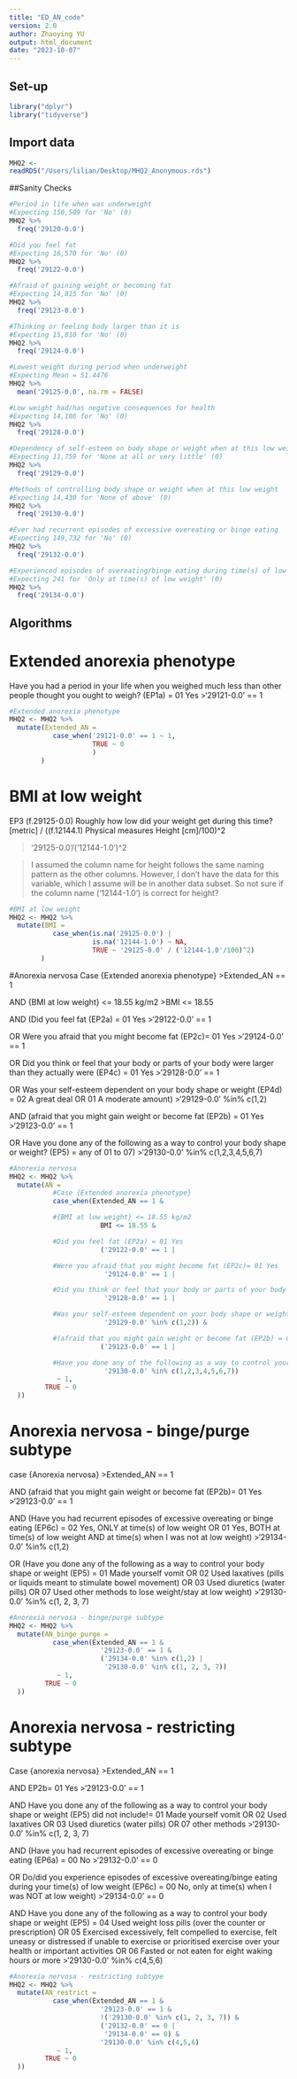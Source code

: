 ```yaml
---
title: "ED_AN_code"
version: 2.0
author: Zhaoying YU
output: html_document
date: "2023-10-07"
---
```


## Set-up

```r
library("dplyr")
library("tidyverse")
```

## Import data
```r
MHQ2 <-
readRDS("/Users/lilian/Desktop/MHQ2_Anonymous.rds")
```

##Sanity Checks
```r
#Period in life when was underweight
#Expecting 150,509 for 'No' (0)
MHQ2 %>%
  freq('29120-0.0')

#Did you feel fat
#Expecting 16,570 for 'No' (0)
MHQ2 %>%
  freq('29122-0.0')

#Afraid of gaining weight or becoming fat
#Expecting 14,815 for 'No' (0)
MHQ2 %>%
  freq('29123-0.0')

#Thinking or feeling body larger than it is
#Expecting 15,810 for 'No' (0)
MHQ2 %>%
  freq('29124-0.0')

#Lowest weight during period when underweight
#Expecting Mean = 51.4476
MHQ2 %>%
  mean('29125-0.0', na.rm = FALSE)

#Low weight had/has negative consequences for health
#Expecting 14,186 for 'No' (0)
MHQ2 %>%
  freq('29128-0.0')

#Dependency of self-esteem on body shape or weight when at this low weight
#Expecting 11,759 for 'None at all or very little' (0)
MHQ2 %>%
  freq('29129-0.0')

#Methods of controlling body shape or weight when at this low weight
#Expecting 14,430 for 'None of above' (0)
MHQ2 %>%
  freq('29130-0.0')

#Ever had recurrent episodes of excessive overeating or binge eating
#Expecting 149,732 for 'No' (0)
MHQ2 %>%
  freq('29132-0.0')

#Experienced episodes of overeating/binge eating during time(s) of low weight
#Expecting 241 for 'Only at time(s) of low weight' (0)
MHQ2 %>%
  freq('29134-0.0')
```

## Algorithms
# Extended anorexia phenotype

Have you had a period in your life when you weighed much less than other people thought you ought to weigh? (EP1a) = 01 Yes
>'29121-0.0' == 1

```r
#Extended anorexia phenotype
MHQ2 <- MHQ2 %>%
  mutate(Extended_AN = 
           case_when('29121-0.0' == 1 ~ 1, 
                     TRUE ~ 0
                     )
        )
```

# BMI at low weight

EP3 (f.29125-0.0) Roughly how low did your weight get during this time? [metric] /
((f.12144.1) Physical measures  Height [cm]/100)^2

> '29125-0.0'/('12144-1.0')^2

> I assumed the column name for height follows the same naming pattern as the other columns. However, I don't have the data for this variable, which I assume will be in another data subset. So not sure if the column name ('12144-1.0') is correct for height?


```r
#BMI at low weight
MHQ2 <- MHQ2 %>%
  mutate(BMI =
           case_when(is.na('29125-0.0') |
                     is.na('12144-1.0') ~ NA,
                     TRUE ~ '29125-0.0' / ('12144-1.0'/100)^2)
        )
```
              
#Anorexia nervosa
Case {Extended anorexia phenotype}
>Extended_AN == 1

AND
{BMI at low weight} <= 18.55 kg/m2
>BMI <= 18.55

AND
(Did you feel fat (EP2a) = 01 Yes
>'29122-0.0' == 1

OR
Were you afraid that you might become fat (EP2c)= 01 Yes
>'29124-0.0' == 1

OR
Did you think or feel that your body or parts of your body were larger than they actually were (EP4c) = 01 Yes
>'29128-0.0' == 1

OR
Was your self-esteem dependent on your body shape or weight (EP4d) = 02 A great deal OR 01 A moderate amount)
>'29129-0.0' %in% c(1,2) 

AND
(afraid that you might gain weight or become fat (EP2b) = 01 Yes
>'29123-0.0' == 1

OR
Have you done any of the following as a way to control your body shape or weight? (EP5) = any of 01 to 07)
>'29130-0.0' %in% c(1,2,3,4,5,6,7)



```r
#Anorexia nervosa
MHQ2 <- MHQ2 %>%
  mutate(AN =
           #Case {Extended anorexia phenotype}
           case_when(Extended_AN == 1 &

           #{BMI at low weight} <= 18.55 kg/m2
                       BMI <= 18.55 &

           #Did you feel fat (EP2a) = 01 Yes
                       ('29122-0.0' == 1 |

           #Were you afraid that you might become fat (EP2c)= 01 Yes
                        '29124-0.0' == 1 |

           #Did you think or feel that your body or parts of your body were larger than they actually were (EP4c) = 01 Yes
                        '29128-0.0' == 1 |

           #Was your self-esteem dependent on your body shape or weight (EP4d) = 02 A great deal OR 01 A moderate amount)
                        '29129-0.0' %in% c(1,2)) &

           #(afraid that you might gain weight or become fat (EP2b) = 01 Yes
                       ('29123-0.0' == 1 |

           #Have you done any of the following as a way to control your body shape or weight? (EP5) = any of 01 to 07)
                        '29130-0.0' %in% c(1,2,3,4,5,6,7))
            ~ 1,
         TRUE ~ 0
  ))
```

# Anorexia nervosa - binge/purge subtype
case {Anorexia nervosa} 
>Extended_AN == 1

AND 
(afraid that you might gain weight or become fat (EP2b)= 01 Yes
>'29123-0.0' == 1

AND 
(Have you had recurrent episodes of excessive overeating or binge eating (EP6c) = 02 Yes, ONLY at time(s) of low weight OR 01 Yes, BOTH at time(s) of low weight AND at time(s) when I was not at low weight)
>'29134-0.0' %in% c(1,2)

OR 
(Have you done any of the following as a way to control your body shape or weight (EP5) = 01 Made yourself vomit OR 02 Used laxatives (pills or liquids meant to stimulate bowel movement) OR 03 Used diuretics (water pills) OR 07 Used other methods to lose weight/stay at low weight)
>'29130-0.0' %in% c(1, 2, 3, 7)

```r
#Anorexia nervosa - binge/purge subtype
MHQ2 <- MHQ2 %>%
  mutate(AN_binge_purge =
           case_when(Extended_AN == 1 &
                       '29123-0.0' == 1 &
                       ('29134-0.0' %in% c(1,2) |
                        '29130-0.0' %in% c(1, 2, 3, 7))
            ~ 1,
         TRUE ~ 0
  ))
```

# Anorexia nervosa - restricting subtype
Case {anorexia nervosa} 
>Extended_AN == 1

AND 
EP2b= 01 Yes 
>'29123-0.0' == 1

AND 
Have you done any of the following as a way to control your body shape or weight (EP5) did not include!= 01 Made yourself vomit OR 02 Used laxatives OR 03 Used diuretics (water pills) OR 07 other methods 
>'29130-0.0' %in% c(1, 2, 3, 7)

AND 
(Have you had recurrent episodes of excessive overeating or binge eating (EP6a) = 00 No
>'29132-0.0' == 0

OR 
Do/did you experience episodes of excessive overeating/binge eating during your time(s) of low weight (EP6c) = 00 No, only at time(s) when I was NOT at low weight) 
>'29134-0.0' == 0

AND 
Have you done any of the following as a way to control your body shape or weight (EP5) = 04 Used weight loss pills (over the counter or prescription) OR 05 Exercised excessively, felt compelled to exercise, felt uneasy or distressed if unable to exercise or prioritised exercise over your health or important activities OR 06 Fasted or not eaten for eight waking hours or more
>'29130-0.0' %in% c(4,5,6)

```r
#Anorexia nervosa - restricting subtype
MHQ2 <- MHQ2 %>%
  mutate(AN_restrict =
           case_when(Extended_AN == 1 &
                       '29123-0.0' == 1 &
                       !('29130-0.0' %in% c(1, 2, 3, 7)) &
                       ('29132-0.0' == 0 |
                        '29134-0.0' == 0) &
                       '29130-0.0' %in% c(4,5,6)
            ~ 1,
         TRUE ~ 0
  ))
```



